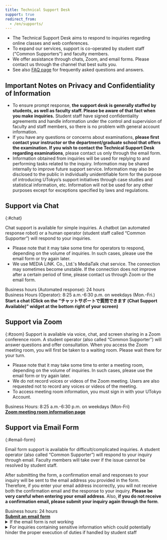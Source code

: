 ```yaml
---
title: Technical Support Desk
support: true
redirect_from:
  - /en/supports/
---
```



<Emergency />


* The Technical Support Desk aims to respond to inquiries regarding online classes and web conferences.
* To expand our services, support is co-operated by student staff ("Common Supporters") and faculty members.
* We offer assistance through chats, Zoom, and email forms. Please contact us through the channel that best suits you. 
* See also [FAQ page](/en/faq/) for frequently asked questions and answers.


## Important Notes on Privacy and Confidentiality of Information 

* To ensure prompt response, **the support desk is generally staffed by students, as well as faculty staff. Please be aware of that fact when you make inquiries.** Student staff have signed confidentiality agreements and handle information under the control and supervision of faculty and staff members, so there is no problem with general account information.
* If you have any questions or concerns about examinations, **please first contact your instructor or the department/graduate school that offers the examination. If you wish to contact the Technical Support Desk regarding examinations**, please contact us only through the email form. 
* Information obtained from inquiries will be used for replying to and performing tasks related to the inquiry. Information may be shared internally to improve future support service. Information may also be disclosed to the public in individually unidentifiable form for the purpose of introducing UTokyo’s support initiatives through case studies and statistical information, etc. Information will not be used for any other purposes except for exceptions specified by laws and regulations.

## Support via Chat
{:#chat}

Chat support is available for simple inquiries. A chatbot (an automated response robot) or a human operator (student staff called “Common Supporter”) will respond to your inquiries.

* Please note that it may take some time for operators to respond, depending on the volume of inquiries. In such cases, please use the email form or try again later. 
* We use MEDiA LiNK. Co., Ltd.'s MediaTalk chat service. The connection may sometimes become unstable. If the connection does not improve after a certain period of time, please contact us through Zoom or the email form. 

<div>Business hours (Automated response): 24 hours</div>
<div>Business Hours (Operator): 8:25 a.m.-6:30 p.m. on weekdays (Mon.-Fri.)</div>

<b class="box center">
Start a chat (Click on the “チャットサポートで質問できます (Chat Support Available)” widget at the bottom right of your screen)
</b>


## Support via Zoom
{:#zoom}
Support is available via voice, chat, and screen sharing in a Zoom conference room. A student operator (also called “Common Supporter”) will answer questions and offer consultation.
When you access the Zoom meeting room, you will first be taken to a waiting room. Please wait there for your turn.
* Please note that it may take some time to enter a meeting room, depending on the volume of inquiries. In such cases, please use the email form or try again later. 
* We do not record voices or videos of the Zoom meeting. Users are also requested not to record any voices or videos of the meeting.
* To access meeting room information, you must sign in with your UTokyo Account.

<div>Business Hours: 8:25 a.m.-6:30 p.m. on weekdays (Mon-Fri)</div>

<b class="box center">
<a href="https://univtokyo.sharepoint.com/sites/utokyoaccount/SitePages/Support.aspx">Zoom meeting room information page</a> 
</b>


## Support via Email Form
{:#email-form}

Email form support is available for difficult/complicated inquiries. A student operator (also called “Common Supporter”) will respond to your inquiry through email. Faculty members will take over if the issue cannot be resolved by student staff.

After submitting the form, a confirmation email and responses to your inquiry will be sent to the email address you provided in the form. Therefore, if you enter your email address incorrectly, you will not receive both the confirmation email and the response to your inquiry. **Please be very careful when entering your email address**. Also, **if you do not receive a confirmation email, please submit your inquiry again through the form**.

<div>Business hours: 24 hours</div>

<b class="box center">
    <a href="https://forms.gle/XPAu6YWGHcHodyDq9">Submit an email form</a>
</b>

<details>
<summary>If the email form is not working</summary>

If the email form is not working, please send a direct email to `contact@utelecon.zendesk.com`. Please include the following information in your email:

- **Name**
- **10-digits Common ID** (If you don't know, please leave it blank.)
- **Faculty or Graduate School**
- **Position**: Select from the following.
    - Student (new student)
    - Student (current student)
    - Full-time academic staff
    - Part-time academic staff
    - Non-academic staff
    - Others (please specify)
- **Grade or job title**
- Content of inquiry: Please provide as much detail as possible, including the background of the consultation. If you have referred to any materials (such as websites), please include those as well. Also, if the issue involves some sort of trouble and error messages are displayed, please include the exact text of those messages as well.
- If you are having trouble entering a class, please provide information about the class (such as the date, period, subject name, and instructor's name) as much as you know.
</details>

<details>
<summary>For inquiries containing sensitive information which could potentially hinder the proper execution of duties if handled by student staff</summary>
For inquiries containing sensitive information which could potentially hinder the proper execution of duties if handled by student staff, special handling will be conducted via a dedicated form as described below.

- Information is considered to be sensitive if **there is a possibility that a member of student staff is a relevant party to the inquiry and this could cause a problematic situation**. An example of such sensitive content would be information regarding a student's grades.
    - Unless this condition is met, contents such as personal accounts and contact information, information related to operations performed in the system, and internal information of departments and laboratories are NOT considered to be sensitive. Since student staff have signed necessary agreements and handle information under the control and supervision of faculty and staff members, there is no problem with the handling of these kinds of information.
- Inquiries submitted through the dedicated form will be addressed solely by faculty and staff members, unlike regular inquiries. However, we will ask for the sections you deem sensitive and the reasons why in this form, and if the inquiry seems not to be considered sensitive, we may ask you to allow handling the inquiry by student staff.
- The number of faculty and staff members who respond is limited. Therefore, it takes longer time to respond than regular inquiries, at least a few days.

If your inquiry does not contain sensitive information, please use the regular inquiry form above instead of this dedicated form.

<b class="box center">
    <a href="https://forms.gle/hogefuga">Submit an email form (Exclusive for Inquiries Containing Sensitive Information)</a>
</b>
</details>
